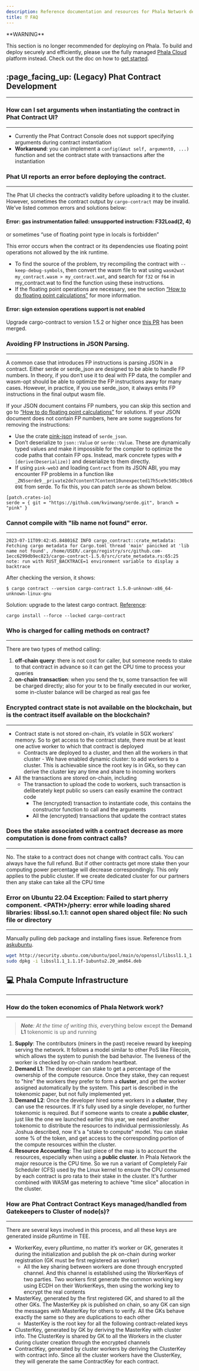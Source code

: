 ```yaml
---
description: Reference documentation and resources for Phala Network development.
title: ⁉ FAQ
---
```



<Note type="danger">
**WARNING**

This section is no longer recommended for deploying on Phala. To build and deploy securely and efficiently, please use the fully managed [Phala Cloud](https://cloud.phala.network) platform instead. Check out the doc on how to [get started](/phala-cloud/getting-started/overview).
</Note>

## :page\_facing\_up: (Legacy) Phat Contract Development <a href="#how-to-set-arguments-when-instantiating-the-contract-in-phat-contract-ui" id="how-to-set-arguments-when-instantiating-the-contract-in-phat-contract-ui"></a>

***

### How can I set arguments when instantiating the contract in Phat Contract UI? <a href="#how-to-set-arguments-when-instantiating-the-contract-in-phat-contract-ui" id="how-to-set-arguments-when-instantiating-the-contract-in-phat-contract-ui"></a>

***

* Currently the Phat Contract Console does not support specifying arguments during contract instantiation
* **Workaround**: you can implement a `config(&mut self, argument0, ...)` function and set the contract state with transactions after the instantiation

### Phat UI reports an error before deploying the contract. <a href="#phat-ui-reports-an-error-before-deploying-the-contract" id="phat-ui-reports-an-error-before-deploying-the-contract"></a>

***

The Phat UI checks the contract’s validity before uploading it to the cluster. However, sometimes the contract output by `cargo-contract` may be invalid. We’ve listed common errors and solutions below:

#### **Error: gas instrumentation failed: unsupported instruction: F32Load(2, 4)**

or sometimes “use of floating point type in locals is forbidden”

This error occurs when the contract or its dependencies use floating point operations not allowed by the ink runtime.

* To find the source of the problem, try recompiling the contract with `--keep-debug-symbols`, then convert the wasm file to wat using `wasm2wat my_contract.wasm > my_contract.wat`, and search for `f32` or `f64` in my\_contract.wat to find the function using these instructions.
* If the floating point operations are necessary, see the section [“How to do floating point calculations”]() for more information.

#### **Error: sign extension operations support is not enabled**

Upgrade cargo-contract to version 1.5.2 or higher once [this PR](https://github.com/paritytech/cargo-contract/pull/904) has been merged.

### Avoiding FP Instructions in JSON Parsing. <a href="#avoiding-fp-instructions-in-json-parsing" id="avoiding-fp-instructions-in-json-parsing"></a>

***

A common case that introduces FP instructions is parsing JSON in a contract. Either serde or serde\_json are designed to be able to handle FP numbers. In theory, if you don’t use it to deal with FP data, the compiler and wasm-opt should be able to optimize the FP instructions away for many cases. However, in practice, if you use serde\_json, it always emits FP instructions in the final output wasm file.

If your JSON document contains FP numbers, you can skip this section and go to [“How to do floating point calculations”]() for solutions. If your JSON document does not contain FP numbers, here are some suggestions for removing the instructions:

* Use the crate [pink-json](https://crates.io/crates/pink-json) instead of `serde_json`.
* Don’t deserialize to `json::Value` or `serde::Value`. These are dynamically typed values and make it impossible for the compiler to optimize the code paths that contain FP ops. Instead, mark concrete types with `#[derive(Deserialize)]` and deserialize to them directly.
* If using `pink-web3` and loading `Contract` from its JSON ABI, you may encounter FP problems in a function like `_ZN5serde9__private2de7content7Content10unexpected17h5ce9c505c30bc609E` from serde. To fix this, you can patch `serde` as shown below.

```
[patch.crates-io]
serde = { git = "https://github.com/kvinwang/serde.git", branch = "pink" }
```

### Cannot compile with "lib name not found" error.

***

```shell
2023-07-11T09:42:45.848016Z INFO cargo_contract::crate_metadata: Fetching cargo metadata for Cargo.toml thread 'main' panicked at 'lib name not found', /home/USER/.cargo/registry/src/github.com-1ecc6299db9ec823/cargo-contract-1.5.0/src/crate_metadata.rs:65:25 note: run with RUST_BACKTRACE=1 environment variable to display a backtrace
```

After checking the version, it shows:

```shell
$ cargo contract --version cargo-contract 1.5.0-unknown-x86_64-unknown-linux-gnu
```

Solution: upgrade to the latest cargo contract. [Reference](https://github.com/paritytech/cargo-contract#installation):

```shell
cargo install --force --locked cargo-contract
```

### Who is charged for calling methods on contract?

***

There are two types of method calling:

1. **off-chain query**: there is not cost for caller, but someone needs to stake to that contract in advance so it can get the CPU time to process your queries
2. **on-chain transaction**: when you send the tx, some transaction fee will be charged directly; also for your tx to be finally executed in our worker, some in-cluster balance will be charged as real gas fee

### Encrypted contract state is not available on the blockchain, but is the contract itself available on the blockchain?

***

* Contract state is not stored on-chain, it’s volatile in SGX workers’ memory. So to get access to the contract state, there must be at least one active worker to which that contract is deployed
  * Contracts are deployed to a cluster, and then all the workers in that cluster - We have enabled dynamic cluster: to add workers to a cluster. This is achievable since the root key is in GKs, so they can derive the cluster key any time and share to incoming workers
* All the transactions are stored on-chain, including
  * The transaction to upload the code to workers, such transaction is deliberately kept public so users can easily examine the contract code
    * The (encrypted) transaction to instantiate code, this contains the constructor function to call and the arguments
    * All the (encrypted) transactions that update the contract states

### Does the stake associated with a contract decrease as more computation is done from contract calls?

***

No. The stake to a contract does not change with contract calls. You can always have the full refund. But if other contracts get more stake then your computing power percentage will decrease correspondingly. This only applies to the public cluster. If we create dedicated cluster for our partners then any stake can take all the CPU time

### Error on Ubuntu 22.04 Exception: Failed to start pherry component. \<PATH>/pherry: error while loading shared libraries: libssl.so.1.1: cannot open shared object file: No such file or directory

***

Manually pulling deb package and installing fixes issue. Reference from [askubuntu](https://askubuntu.com/questions/1403619/mongodb-install-fails-on-ubuntu-22-04-depends-on-libssl1-1-but-it-is-not-insta).&#x20;

```sh
wget http://security.ubuntu.com/ubuntu/pool/main/o/openssl/libssl1.1_1.1.1f-1ubuntu2.20_amd64.deb
sudo dpkg -i libssl1.1_1.1.1f-1ubuntu2.20_amd64.deb
```

## :computer: Phala Compute Infrastructure&#x20;

***

### How do the token economics of Phala Network work?

***

> _**Note**: At the time of writing this, &#x65;_&#x76;erything below except the **Demand L1** tokenomic is up and running

1. **Supply**: The contributors (miners in the past) receive reward by keeping serving the network. It follows a model similar to other PoS like Filecoin, which allows the system to punish the bad behavior. The liveness of the worker is checked by on-chain random heartbeat.
2. **Demand L1**: The developer can stake to get a percentage of the ownership of the compute resource. Once they stake, they can request to "hire" the workers they prefer to form a **cluster**, and get the worker assigned automatically by the system. This part is described in the tokenomic paper, but not fully implemented yet.
3. **Demand L2**: Once the developer hired some workers in a **cluster**, they can use the resources. If it's fully used by a single developer, no further tokenomic is required. But if someone wants to create a **public cluster**, just like the one we launched earlier this year, we need another tokenomic to distribute the resources to individual permissionlessly. As Joshua described, now it's a "stake to compute" model. You can stake some % of the token, and get access to the corresponding portion of the compute resources within the cluster.
4. **Resource Accounting**: The last piece of the map is to account the resources, especially when using a **public cluster**. In Phala Network the major resource is the CPU time. So we run a variant of Completely Fair Scheduler (CFS) used by the Linux kernel to ensure the CPU consumed by each contract is pro rata to their stake in the cluster. It's further combined with WASM gas metering to achieve "time slice" allocation in the cluster.

### How are Phat Contract Contract Keys managed/handled from Gatekeepers to Cluster of node(s)?

***

There are several keys involved in this process, and all these keys are generated inside pRuntime in TEE.

* WorkerKey, every pRuntime, no matter it’s worker or GK, generates it during the initialization and publish the pk on-chain during worker registration (GK must be first registered as worker)
  * All the key sharing between workers are done through encrypted channel. And this channel is established using the WorkerKeys of two parties. Two workers first generate the common working key using ECDH on their WorkerKeys, then using the working key to encrypt the real contents
* MasterKey, generated by the first registered GK, and shared to all the other GKs. The MasterKey pk is published on chain, so any GK can sign the messages with MasterKey for others to verify. All the GKs behave exactly the same so they are duplications to each other
  * MasterKey is the root key for all the following contract-related keys
* ClusterKey, generated by GK by deriving the MasterKey with cluster info. The ClusterKey is shared by GK to all the Workers in the cluster during cluster creation through the encrypted channels
* ContractKey, generated by cluster workers by deriving the ClusterKey with contract info. Since all the cluster workers have the ClusterKey, they will generate the same ContractKey for each contract.
